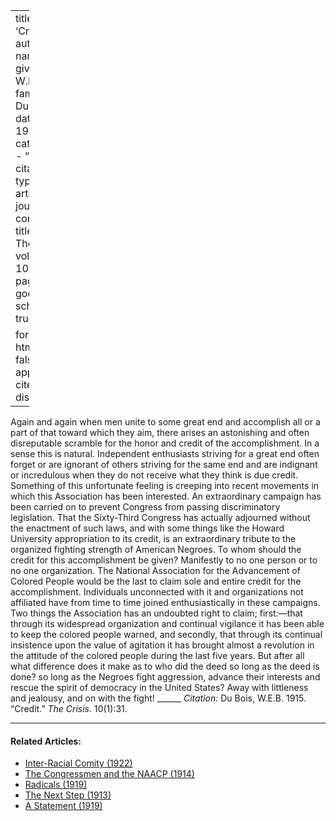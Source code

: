 
---
title: 'Credit'
author:
  - name:
      given: W.E.B.
      family: Du Bois
date: May 1915
categories: 
  - ""
citation: 
  type: article-journal
  container-title: The Crisis
  volume: 10
  issue: 1
  page: 31
google-scholar: true

format:
  html:
    toc: false
    appendix-cite-as: display
---


Again and again when men unite to some great end and accomplish all or a part of that toward which they aim, there arises an astonishing and often disreputable scramble for the honor and credit of the accomplishment. In a sense this is natural. Independent enthusiasts striving for a great end often forget or are ignorant of others striving for the same end and are indignant or incredulous when they do not receive what they think is due credit. Something of this unfortunate feeling is creeping into recent movements in which this Association has been interested. An extraordinary campaign has been carried on to prevent Congress from passing discriminatory legislation. That the Sixty-Third Congress has actually adjourned without the enactment of such laws, and with some things like the Howard University appropriation to its credit, is an extraordinary tribute to the organized fighting strength of American Negroes. To whom should the credit for this accomplishment be given? Manifestly to no one person or to no one organization. The National Association for the Advancement of Colored People would be the last to claim sole and entire credit for the accomplishment. Individuals unconnected with it and organizations not affiliated have from time to time joined enthusiastically in these campaigns. Two things the Association has an undoubted right to claim; first:---that through its widespread organization and continual vigilance it has been able to keep the colored people warned, and secondly, that through its continual insistence upon the value of agitation it has brought almost a revolution in the attitude of the colored people during the last five years. But after all what difference does it make as to who did the deed so long as the deed is done? so long as the Negroes fight aggression, advance their interests and rescue the spirit of democracy in the United States? Away with littleness and jealousy, and on with the fight!
______
*Citation:* Du Bois, W.E.B. 1915. "Credit." *The Crisis*. 10(1):31.

<!-- Similar articles start here -->
<div  class="clear-wrap"></div>
<hr>
#### Related Articles:

* [Inter-Racial Comity (1922)](/Volumes/22/01/inter-racial_comity.html)
* [The Congressmen and the NAACP (1914)](/Volumes/09/02/congressmen_and_the_naacp.html)
* [Radicals (1919)](/Volumes/19/02/radicals.html)
* [The Next Step (1913)](/Volumes/06/02/next_step.html)
* [A Statement (1919)](/Volumes/19/01/statement.html)

<!-- Similar articles end here -->